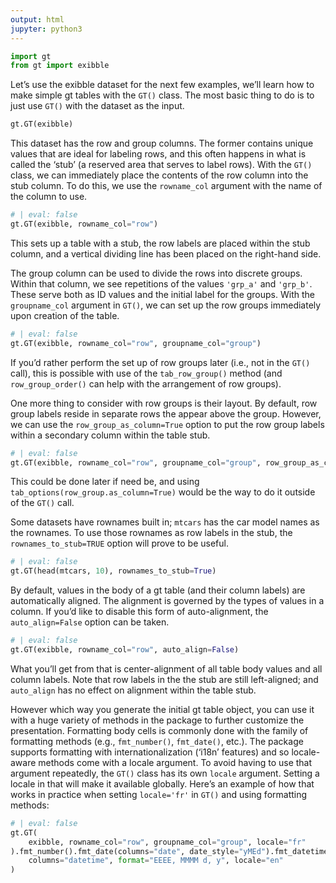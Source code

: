 ```yaml
---
output: html
jupyter: python3
---
```


```python
import gt
from gt import exibble

```

Let's use the exibble dataset for the next few examples, we'll learn how to make simple gt tables with the `GT()` class. The most basic thing to do is to just use `GT()` with the dataset as the input.

```python
gt.GT(exibble)
```

This dataset has the row and group columns. The former contains unique values that are ideal for labeling rows, and this often happens in what is called the 'stub' (a reserved area that serves to label rows). With the `GT()` class, we can immediately place the contents of the row column into the stub column. To do this, we use the `rowname_col` argument with the name of the column to use.

```python
# | eval: false
gt.GT(exibble, rowname_col="row")
```

This sets up a table with a stub, the row labels are placed within the stub column, and a vertical dividing line has been placed on the right-hand side.

The group column can be used to divide the rows into discrete groups. Within that column, we see repetitions of the values `'grp_a'` and `'grp_b'`. These serve both as ID values and the initial label for the groups. With the `groupname_col` argument in `GT()`, we can set up the row groups immediately upon creation of the table.

```python
# | eval: false
gt.GT(exibble, rowname_col="row", groupname_col="group")
```

If you'd rather perform the set up of row groups later (i.e., not in the `GT()` call), this is possible with use of the `tab_row_group()` method (and `row_group_order()` can help with the arrangement of row groups).

One more thing to consider with row groups is their layout. By default, row group labels reside in separate rows the appear above the group. However, we can use the `row_group_as_column=True` option to put the row group labels within a secondary column within the table stub.

```python
# | eval: false
gt.GT(exibble, rowname_col="row", groupname_col="group", row_group_as_column=True)
```

This could be done later if need be, and using `tab_options(row_group.as_column=True)` would be the way to do it outside of the `GT()` call.

Some datasets have rownames built in; `mtcars` has the car model names as the rownames. To use those rownames as row labels in the stub, the `rownames_to_stub=TRUE` option will prove to be useful.

```python
# | eval: false
gt.GT(head(mtcars, 10), rownames_to_stub=True)
```

By default, values in the body of a gt table (and their column labels) are automatically aligned. The alignment is governed by the types of values in a column. If you'd like to disable this form of auto-alignment, the `auto_align=False` option can be taken.

```python
# | eval: false
gt.GT(exibble, rowname_col="row", auto_align=False)
```

What you'll get from that is center-alignment of all table body values and all column labels. Note that row labels in the the stub are still left-aligned; and `auto_align` has no effect on alignment within the table stub.

However which way you generate the initial gt table object, you can use it with a huge variety of methods in the package to further customize the presentation. Formatting body cells is commonly done with the family of formatting methods (e.g., `fmt_number()`, `fmt_date()`, etc.). The package supports formatting with internationalization ('i18n' features) and so locale-aware methods come with a locale argument. To avoid having to use that argument repeatedly, the `GT()` class has its own `locale` argument. Setting a locale in that will make it available globally. Here's an example of how that works in practice when setting `locale='fr'` in `GT()` and using formatting methods:

```python
# | eval: false
gt.GT(
    exibble, rowname_col="row", groupname_col="group", locale="fr"
).fmt_number().fmt_date(columns="date", date_style="yMEd").fmt_datetime(
    columns="datetime", format="EEEE, MMMM d, y", locale="en"
)
```
